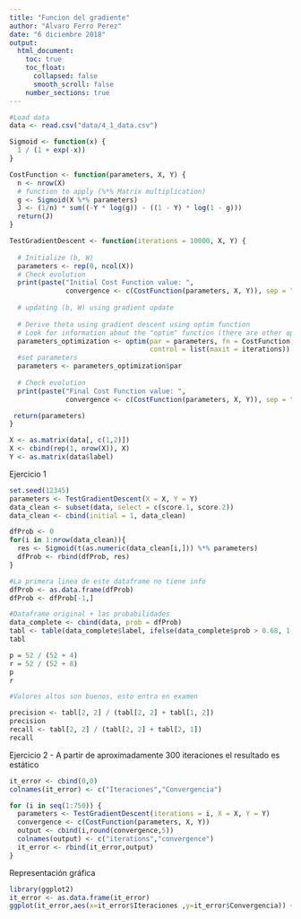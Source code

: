 ```yaml
---
title: "Funcion del gradiente"
author: "Alvaro Ferro Perez"
date: "6 diciembre 2018"
output:
  html_document:
    toc: true
    toc_float:
      collapsed: false
      smooth_scroll: false
    number_sections: true
---
```


```r
#Load data
data <- read.csv("data/4_1_data.csv")

Sigmoid <- function(x) { 
  1 / (1 + exp(-x))
}

CostFunction <- function(parameters, X, Y) {
  n <- nrow(X)
  # function to apply (%*% Matrix multiplication)
  g <- Sigmoid(X %*% parameters)
  J <- (1/n) * sum((-Y * log(g)) - ((1 - Y) * log(1 - g)))
  return(J)
}

```


```r

TestGradientDescent <- function(iterations = 10000, X, Y) {
  
  # Initialize (b, W)
  parameters <- rep(0, ncol(X))
  # Check evolution
  print(paste("Initial Cost Function value: ", 
              convergence <- c(CostFunction(parameters, X, Y)), sep = ""))
  
  # updating (b, W) using gradient update
  
  # Derive theta using gradient descent using optim function
  # Look for information about the "optim" function (there are other options)
  parameters_optimization <- optim(par = parameters, fn = CostFunction, X = X, Y = Y, 
                                   control = list(maxit = iterations))
  #set parameters
  parameters <- parameters_optimization$par
  
  # Check evolution
  print(paste("Final Cost Function value: ", 
              convergence <- c(CostFunction(parameters, X, Y)), sep = ""))

 return(parameters) 
}
```

```r

X <- as.matrix(data[, c(1,2)])
X <- cbind(rep(1, nrow(X)), X)
Y <- as.matrix(data$label)
```


Ejercicio 1

```r
set.seed(12345)
parameters <- TestGradientDescent(X = X, Y = Y)
data_clean <- subset(data, select = c(score.1, score.2))
data_clean <- cbind(initial = 1, data_clean)

dfProb <- 0
for(i in 1:nrow(data_clean)){
  res <- Sigmoid(t(as.numeric(data_clean[i,])) %*% parameters)
  dfProb <- rbind(dfProb, res)
}

#La primera linea de este dataframe no tiene info
dfProb <- as.data.frame(dfProb)
dfProb <- dfProb[-1,]

#Dataframe original + las probabilidades
data_complete <- cbind(data, prob = dfProb)
tabl <- table(data_complete$label, ifelse(data_complete$prob > 0.68, 1, 0))
tabl
```

```r
p = 52 / (52 + 4)
r = 52 / (52 + 8)
p
r

#Valores altos son buenos, esto entra en examen

precision <- tabl[2, 2] / (tabl[2, 2] + tabl[1, 2])
precision
recall <- tabl[2, 2] / (tabl[2, 2] + tabl[2, 1])
recall
```


Ejercicio 2 - A partir de aproximadamente 300 iteraciones el resultado es estático

```r
it_error <- cbind(0,0)
colnames(it_error) <- c("Iteraciones","Convergencia")

for (i in seq(1:750)) {
  parameters <- TestGradientDescent(iterations = i, X = X, Y = Y)
  convergence <- c(CostFunction(parameters, X, Y))
  output <- cbind(i,round(convergence,5))
  colnames(output) <- c("iterations","convergence")
  it_error <- rbind(it_error,output)
}
```

Representación gráfica

```r
library(ggplot2)
it_error <- as.data.frame(it_error)
ggplot(it_error,aes(x=it_error$Iteraciones ,y=it_error$Convergencia)) + geom_smooth() + xlab('Iteraciones') + ylab('Convergencia')
```







